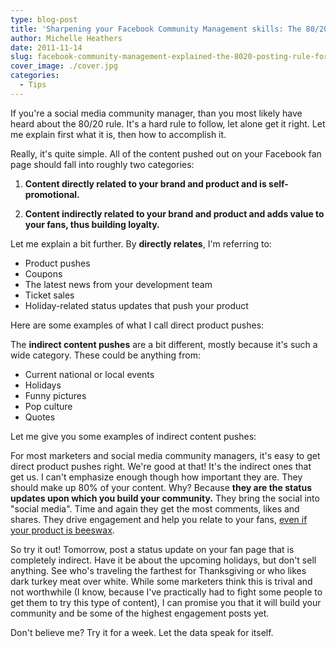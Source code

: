 ```yaml
---
type: blog-post
title: 'Sharpening your Facebook Community Management skills: The 80/20 rule for status updates'
author: Michelle Heathers
date: 2011-11-14
slug: facebook-community-management-explained-the-8020-posting-rule-for-status-updates
cover_image: ./cover.jpg
categories:
  - Tips
---
```


If you're a social media community manager, than you most likely have heard about the 80/20 rule. It's a hard rule to follow, let alone get it right. Let me explain first what it is, then how to accomplish it.

Really, it's quite simple. All of the content pushed out on your Facebook fan page should fall into roughly two categories:

1. **Content directly related to your brand and product and is self-promotional.**

2. **Content indirectly related to your brand and product and adds value to your fans, thus building loyalty.**

Let me explain a bit further. By **directly relates**, I'm referring to:

- Product pushes
- Coupons
- The latest news from your development team
- Ticket sales
- Holiday-related status updates that push your product

Here are some examples of what I call direct product pushes:

The **indirect content pushes** are a bit different, mostly because it's such a wide category. These could be anything from:

- Current national or local events
- Holidays
- Funny pictures
- Pop culture
- Quotes

Let me give you some examples of indirect content pushes:

For most marketers and social media community managers, it's easy to get direct product pushes right. We're good at that! It's the indirect ones that get us. I can't emphasize enough though how important they are. They should make up 80% of your content. Why? Because **they are the status updates upon which you build your community.** They bring the social into "social media". Time and again they get the most comments, likes and shares. They drive engagement and help you relate to your fans, [even if your product is beeswax](http://www.facebook.com/burtsbees).

So try it out! Tomorrow, post a status update on your fan page that is completely indirect. Have it be about the upcoming holidays, but don't sell anything. See who's traveling the farthest for Thanksgiving or who likes dark turkey meat over white. While some marketers think this is trival and not worthwhile (I know, because I've practically had to fight some people to get them to try this type of content), I can promise you that it will build your community and be some of the highest engagement posts yet.

Don't believe me? Try it for a week. Let the data speak for itself.
